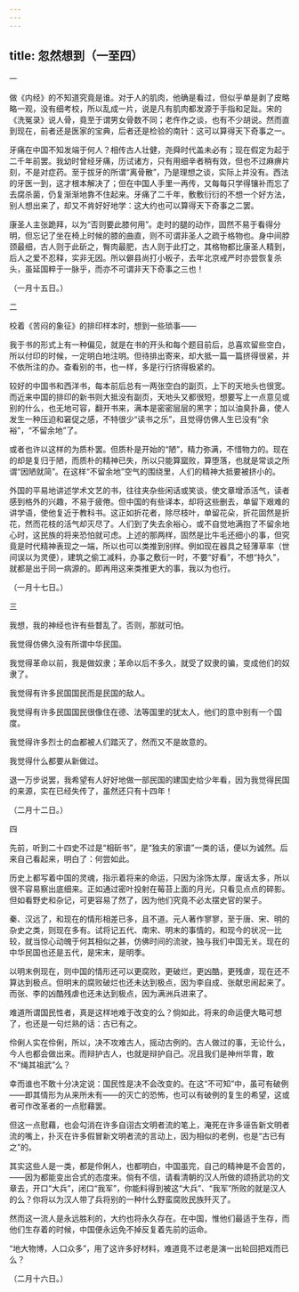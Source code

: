 ```yaml
---
---
---
```

title: 忽然想到（一至四）
---



一

做《内经》的不知道究竟是谁。对于人的肌肉，他确是看过，但似乎单是剥了皮略略一观，没有细考校，所以乱成一片，说是凡有肌肉都发源于手指和足趾。宋的《洗冤录》说人骨，竟至于谓男女骨数不同；老仵作之谈，也有不少胡说。然而直到现在，前者还是医家的宝典，后者还是检验的南针：这可以算得天下奇事之一。

牙痛在中国不知发端于何人？相传古人壮健，尧舜时代盖未必有；现在假定为起于二千年前罢。我幼时曾经牙痛，历试诸方，只有用细辛者稍有效，但也不过麻痹片刻，不是对症药。至于拔牙的所谓“离骨散”，乃是理想之谈，实际上并没有。西法的牙医一到，这才根本解决了；但在中国人手里一再传，又每每只学得镶补而忘了去腐杀菌，仍复渐渐地靠不住起来。牙痛了二千年，敷敷衍衍的不想一个好方法，别人想出来了，却又不肯好好地学：这大约也可以算得天下奇事之二罢。

康圣人主张跪拜，以为“否则要此膝何用”。走时的腿的动作，固然不易于看得分明，但忘记了坐在椅上时候的膝的曲直，则不可谓非圣人之疏于格物也。身中间脖颈最细，古人则于此斫之，臀肉最肥，古人则于此打之，其格物都比康圣人精到，后人之爱不忍释，实非无因。所以僻县尚打小板子，去年北京戒严时亦尝恢复杀头，虽延国粹于一脉乎，而亦不可谓非天下奇事之三也！

（一月十五日。）

二

校着《苦闷的象征》的排印样本时，想到一些琐事——

我于书的形式上有一种偏见，就是在书的开头和每个题目前后，总喜欢留些空白，所以付印的时候，一定明白地注明。但待排出寄来，却大抵一篇一篇挤得很紧，并不依所注的办。查看别的书，也一样，多是行行挤得极紧的。

较好的中国书和西洋书，每本前后总有一两张空白的副页，上下的天地头也很宽。而近来中国的排印的新书则大抵没有副页，天地头又都很短，想要写上一点意见或别的什么，也无地可容，翻开书来，满本是密密层层的黑字；加以油臭扑鼻，使人发生一种压迫和窘促之感，不特很少“读书之乐”，且觉得仿佛人生已没有“余裕”，“不留余地”了。

或者也许以这样的为质朴罢。但质朴是开始的“陋”，精力弥满，不惜物力的。现在的却是复归于陋，而质朴的精神已失，所以只能算窳败，算堕落，也就是常谈之所谓“因陋就简”。在这样“不留余地”空气的围绕里，人们的精神大抵要被挤小的。

外国的平易地讲述学术文艺的书，往往夹杂些闲话或笑谈，使文章增添活气，读者感到格外的兴趣，不易于疲倦。但中国的有些译本，却将这些删去，单留下艰难的讲学语，使他复近于教科书。这正如折花者，除尽枝叶，单留花朵，折花固然是折花，然而花枝的活气却灭尽了。人们到了失去余裕心，或不自觉地满抱了不留余地心时，这民族的将来恐怕就可虑。上述的那两样，固然是比牛毛还细小的事，但究竟是时代精神表现之一端，所以也可以类推到别样。例如现在器具之轻薄草率（世间误以为灵便），建筑之偷工减料，办事之敷衍一时，不要“好看”，不想“持久”，就都是出于同一病源的。即再用这来类推更大的事，我以为也行。

（一月十七日。）

三

我想，我的神经也许有些瞀乱了。否则，那就可怕。

我觉得仿佛久没有所谓中华民国。

我觉得革命以前，我是做奴隶；革命以后不多久，就受了奴隶的骗，变成他们的奴隶了。

我觉得有许多民国国民而是民国的敌人。

我觉得有许多民国国民很像住在德、法等国里的犹太人，他们的意中别有一个国度。

我觉得许多烈士的血都被人们踏灭了，然而又不是故意的。

我觉得什么都要从新做过。

退一万步说罢，我希望有人好好地做一部民国的建国史给少年看，因为我觉得民国的来源，实在已经失传了，虽然还只有十四年！

（二月十二日。）

四

先前，听到二十四史不过是“相斫书”，是“独夫的家谱”一类的话，便以为诚然。后来自己看起来，明白了：何尝如此。

历史上都写着中国的灵魂，指示着将来的命运，只因为涂饰太厚，废话太多，所以很不容易察出底细来。正如通过密叶投射在莓苔上面的月光，只看见点点的碎影。但如看野史和杂记，可更容易了然了，因为他们究竟不必太摆史官的架子。

秦、汉远了，和现在的情形相差已多，且不道。元人著作寥寥，至于唐、宋、明的杂史之类，则现在多有。试将记五代、南宋、明末的事情的，和现今的状况一比较，就当惊心动魄于何其相似之甚，仿佛时间的流驶，独与我们中国无关。现在的中华民国也还是五代，是宋末，是明季。

以明末例现在，则中国的情形还可以更腐败，更破烂，更凶酷，更残虐，现在还不算达到极点。但明末的腐败破烂也还未达到极点，因为李自成、张献忠闹起来了。而张、李的凶酷残虐也还未达到极点，因为满洲兵进来了。

难道所谓国民性者，真是这样地难于改变的么？倘如此，将来的命运便大略可想了，也还是一句烂熟的话：古已有之。

伶俐人实在伶俐，所以，决不攻难古人，摇动古例的。古人做过的事，无论什么，今人也都会做出来。而辩护古人，也就是辩护自己。况且我们是神州华胄，敢不“绳其祖武”么？

幸而谁也不敢十分决定说：国民性是决不会改变的。在这“不可知”中，虽可有破例——即其情形为从来所未有——的灭亡的恐怖，也可以有破例的复生的希望，这或者可作改革者的一点慰藉罢。

但这一点慰藉，也会勾消在许多自诩古文明者流的笔上，淹死在许多诬告新文明者流的嘴上，扑灭在许多假冒新文明者流的言动上，因为相似的老例，也是“古已有之”的。

其实这些人是一类，都是伶俐人，也都明白，中国虽完，自己的精神是不会苦的，——因为都能变出合式的态度来。倘有不信，请看清朝的汉人所做的颂扬武功的文章去，开口“大兵”，闭口“我军”，你能料得到被这“大兵”、“我军”所败的就是汉人的么？你将以为汉人带了兵将别的一种什么野蛮腐败民族歼灭了。

然而这一流人是永远胜利的，大约也将永久存在。在中国，惟他们最适于生存，而他们生存着的时候，中国便永远免不掉反复着先前的运命。

“地大物博，人口众多”，用了这许多好材料，难道竟不过老是演一出轮回把戏而已么？

（二月十六日。）
